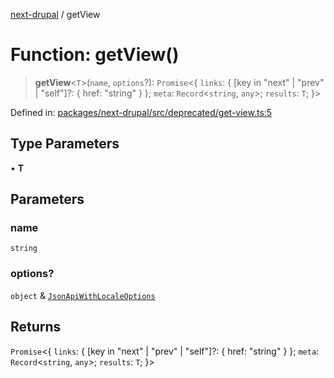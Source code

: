[next-drupal](../globals.mdx) / getView

# Function: getView()

> **getView**\<`T`\>(`name`, `options`?): `Promise`\<\{ `links`: \{ \[key in "next" \| "prev" \| "self"\]?: \{ href: "string" \} \}; `meta`: `Record`\<`string`, `any`\>; `results`: `T`; \}\>

Defined in: [packages/next-drupal/src/deprecated/get-view.ts:5](https://github.com/chapter-three/next-drupal/blob/b814feb907442ea504825c35810c973aeb865442/packages/next-drupal/src/deprecated/get-view.ts#L5)

## Type Parameters

• **T**

## Parameters

### name

`string`

### options?

`object` & [`JsonApiWithLocaleOptions`](../type-aliases/JsonApiWithLocaleOptions.mdx)

## Returns

`Promise`\<\{ `links`: \{ \[key in "next" \| "prev" \| "self"\]?: \{ href: "string" \} \}; `meta`: `Record`\<`string`, `any`\>; `results`: `T`; \}\>
